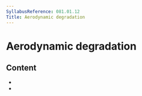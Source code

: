```yaml
---
SyllabusReference: 081.01.12
Title: Aerodynamic degradation
---
```


# Aerodynamic degradation

## Content

- <Link href="081.01.12.01" />
- <Link href="081.01.12.02" />
